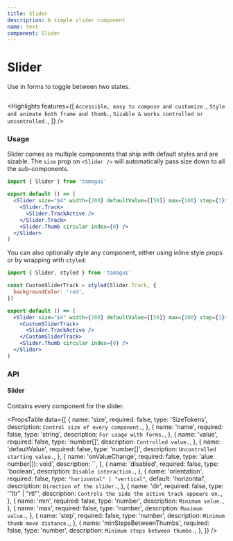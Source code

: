 ```yaml
---
title: Slider
description: A simple slider component
name: text
component: Slider
---
```


# Slider

<Description>Use in forms to toggle between two states.</Description>

<HeroContainer>
  <SliderDemo />
</HeroContainer>

```jsx hero template=Slider

```

<Highlights
  features={[
    `Accessible, easy to compose and customize.`,
    `Style and animate both frame and thumb.`,
    `Sizable & works controlled or uncontrolled.`,
  ]}
/>

### Usage

Slider comes as multiple components that ship with default styles and are sizable. The `size` prop on `<Slider />` will automatically pass size down to all the sub-components.

```jsx
import { Slider } from 'tamagui'

export default () => (
  <Slider size="$4" width={200} defaultValue={[50]} max={100} step={1}>
    <Slider.Track>
      <Slider.TrackActive />
    </Slider.Track>
    <Slider.Thumb circular index={0} />
  </Slider>
)
```

You can also optionally style any component, either using inline style props or by wrapping with `styled`:

```jsx
import { Slider, styled } from 'tamagui'

const CustomSliderTrack = styled(Slider.Track, {
  backgroundColor: 'red',
})

export default () => (
  <Slider size="$4" width={200} defaultValue={[50]} max={100} step={1}>
    <CustomSliderTrack>
      <Slider.TrackActive />
    </CustomSliderTrack>
    <Slider.Thumb circular index={0} />
  </Slider>
)
```

### API

#### Slider

Contains every component for the slider.

<PropsTable
  data={[
    {
      name: 'size',
      required: false,
      type: 'SizeTokens',
      description: `Control size of every component.`,
    },
    {
      name: 'name',
      required: false,
      type: 'string',
      description: `For usage with forms.`,
    },
    {
      name: 'value',
      required: false,
      type: 'number[]',
      description: `Controlled value.`,
    },
    {
      name: 'defaultValue',
      required: false,
      type: 'number[]',
      description: `Uncontrolled starting value.`,
    },
    {
      name: 'onValueChange',
      required: false,
      type: 'alue: number[]): void',
      description: ``,
    },
    {
      name: 'disabled',
      required: false,
      type: 'boolean',
      description: `Disable interaction.`,
    },
    {
      name: 'orientation',
      required: false,
      type: `"horizontal" | "vertical"`,
      default: 'horizontal',
      description: `Direction of the slider.`,
    },
    {
      name: 'dir',
      required: false,
      type: '"ltr" | "rtl"',
      description: `Controls the side the active track appears on.`,
    },
    {
      name: 'min',
      required: false,
      type: 'number',
      description: `Minimum value.`,
    },
    {
      name: 'max',
      required: false,
      type: 'number',
      description: `Maximum value.`,
    },
    {
      name: 'step',
      required: false,
      type: 'number',
      description: `Minimum thumb move distance.`,
    },
    {
      name: 'minStepsBetweenThumbs',
      required: false,
      type: 'number',
      description: `Minimum steps between thumbs.`,
    },
  ]}
/>
